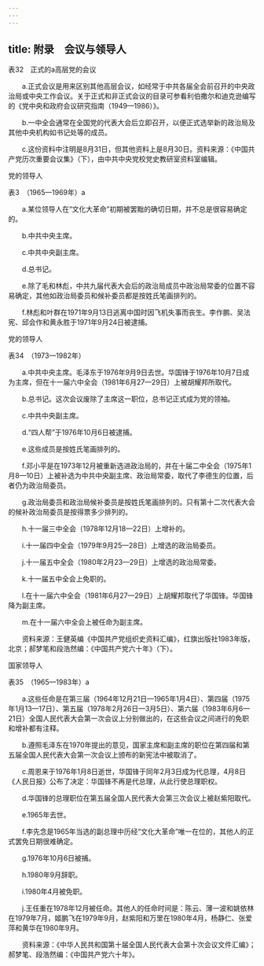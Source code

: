 ```yaml
---
---
---
```

title: 附录　会议与领导人
---



表32　正式的a高层党的会议





　　a.正式会议是用来区别其他高层会议，如经常于中共各届全会前召开的中央政治局或中央工作会议。关于正式和非正式会议的目录可参看利伯撒尔和迪克逊编写的《党中央和政府会议研究指南（1949—1986）》。



　　b.一中全会通常在全国党的代表大会后立即召开，以便正式选举新的政治局及其他中央机构如书记处等的成员。



　　c.这份资料中注明是8月31日，但其他资料上是8月30日。资料来源：《中国共产党历次重要会议集》（下），由中共中央党校党史教研室资料室编辑。

党的领导人

表3　（1965—1969年）a





　　a.某位领导人在“文化大革命”初期被罢黜的确切日期，并不总是很容易确定的。



　　b.中共中央主席。



　　c.中共中央副主席。



　　d.总书记。



　　e.除了毛和林彪，中共九届代表大会后的政治局成员中政治局常委的位置不容易确定，其他如政治局委员和候补委员都是按姓氏笔画排列的。



　　f.林彪和叶群在1971年9月13日逃离中国时因飞机失事而丧生。李作鹏、吴法宪、邱会作和黄永胜于1971年9月24日被逮捕。

党的领导人

表34　（1973—1982年）





　　a.中共中央主席。毛泽东于1976年9月9日去世。华国锋于1976年10月7日成为主席，但在十一届六中全会（1981年6月27—29日）上被胡耀邦所取代。



　　b.总书记。这次会议废除了主席这一职位，总书记正式成为党的领袖。



　　c.中共中央副主席。



　　d.“四人帮”于1976年10月6日被逮捕。



　　e.这些成员是按姓氏笔画排列的。



　　f.邓小平是在1973年12月被重新选进政治局的，并在十届二中全会（1975年1月8—10日）上被补选为中共中央副主席、政治局常委，取代了李德生的位置，后者仍为政治局委员。



　　g.政治局委员和政治局候补委员是按姓氏笔画排列的。只有第十二次代表大会的候补政治局委员是按得票多少排列的。



　　h.十一届三中全会（1978年12月18—22日）上增补的。



　　i.十一届四中全会（1979年9月25—28日）上增选的政治局委员。



　　j.十一届五中全会（1980年2月23—29日）上增选的政治局常委。



　　k.十一届五中全会上免职的。



　　l.在十一届六中全会（1981年6月27—29日）上胡耀邦取代了华国锋。华国锋降为副主席。



　　m.在十一届六中全会上被任命为副主席。



　　资料来源：王健英编《中国共产党组织史资料汇编》，红旗出版社1983年版，北京；郝梦笔和段浩然编：《中国共产党六十年》（下）。

国家领导人

表35　（1965—1983年）a





　　a.这些任命是在第三届（1964年12月21日—1965年1月4日）、第四届（1975年1月13—17日）、第五届（1978年2月26日—3月5日）、第六届（1983年6月6—21日）全国人民代表大会第一次会议上分别做出的，在这些会议之间进行的免职和增补都有注释。



　　b.遵照毛泽东在1970年提出的意见，国家主席和副主席的职位在第四届和第五届全国人民代表大会第一次会议上颁布的新宪法中被取消了。



　　c.周恩来于1976年1月8日逝世，华国锋于同年2月3日成为代总理，4月8日《人民日报》公布了决定：华国锋不再是代总理，从此行使总理职权。



　　d.华国锋的总理职位在第五届全国人民代表大会第三次会议上被赵紫阳取代。



　　e.1965年去世。



　　f.李先念是1965年当选的副总理中历经“文化大革命”唯一在位的，其他人的正式罢免日期很难确定。



　　g.1976年10月6日被捕。



　　h.1980年9月辞职。



　　i.1980年4月被免职。



　　j.王任重在1978年12月被任命。其他人的任命时间是：陈云、薄一波和姚依林在1979年7月，姬鹏飞在1979年9月，赵紫阳和万里在1980年4月，杨静仁、张爱萍和黄华在1980年9月。



　　资料来源：《中华人民共和国第十届全国人民代表大会第十次会议文件汇编》；郝梦笔、段浩然编：《中国共产党六十年》。
